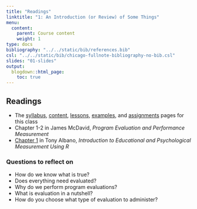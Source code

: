 ```yaml
---
title: "Readings"
linktitle: "1: An Introduction (or Review) of Some Things"
menu:
  content:
    parent: Course content
    weight: 1
type: docs
bibliography: "../../static/bib/references.bib"
csl: "../../static/bib/chicago-fullnote-bibliography-no-bib.csl"
slides: "01-slides"
output:
  blogdown::html_page:
    toc: true
---
```


## Readings

- The [syllabus](/syllabus/), [content](/content/), [lessons](/lesson/), [examples](/example/), and [assignments](/assigment/) pages for this class
- <i class="fas fa-book fa-lg fa-fw"></i> Chapter 1-2 in James McDavid, *Program Evaluation and Performance Measurement* 
- <i class="fas fa-book"></i> [Chapter 1](https://www.thetaminusb.com/intro-measurement-r/introduction.html) in Tony Albano, *Introduction to Educational and Psychological Measurement Using R* 


### Questions to reflect on

- How do we know what is true?
- Does everything need evaluated?
- Why do we perform program evaluations?
- What is evaluation in a nutshell?
- How do you choose what type of evaluation to administer?

